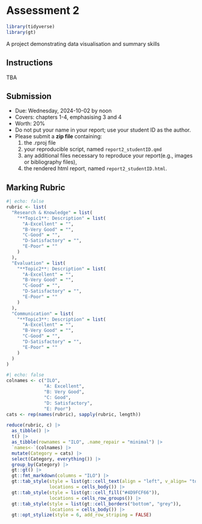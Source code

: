 # Assessment 2

```r
library(tidyverse)
library(gt)
```

A project demonstrating data visualisation and summary skills

## Instructions

TBA

## Submission

* Due: Wednesday, 2024-10-02 by noon
* Covers: chapters 1-4, emphasising 3 and 4
* Worth: 20%
* Do not put your name in your report; use your student ID as the author.
* Please submit a **zip file** containing: 
  1. the .rproj file
  2. your reproducible script, named `report2_studentID.qmd`
  3. any additional files necessary to reproduce your report(e.g., images or bibliography files),
  4. the rendered html report, named `report2_studentID.html`.

## Marking Rubric


```r
#| echo: false
rubric <- list(
  "Research & Knowledge" = list(
    "**Topic1**: Description" = list(
      "A-Excellent" = "",
      "B-Very Good" = "",
      "C-Good" = "",
      "D-Satisfactory" = "",
      "E-Poor" = ""
    )
  ),
  "Evaluation" = list(
    "**Topic2**: Description" = list(
      "A-Excellent" = "",
      "B-Very Good" = "",
      "C-Good" = "",
      "D-Satisfactory" = "",
      "E-Poor" = ""
    )
  ),
  "Communication" = list(
    "**Topic3**: Description" = list(
      "A-Excellent" = "",
      "B-Very Good" = "",
      "C-Good" = "",
      "D-Satisfactory" = "",
      "E-Poor" = ""
    )
  )
)
```

```r
#| echo: false
colnames <- c("ILO", 
              "A: Excellent", 
              "B: Very Good", 
              "C: Good", 
              "D: Satisfactory", 
              "E: Poor")
cats <- rep(names(rubric), sapply(rubric, length))

reduce(rubric, c) |>
  as_tibble() |>
  t() |>
  as_tibble(rownames = "ILO", .name_repair = "minimal") |>
  `names<-`(colnames) |>
  mutate(Category = cats) |>
  select(Category, everything()) |>
  group_by(Category) |>
  gt::gt() |>
  gt::fmt_markdown(columns = "ILO") |>
  gt::tab_style(style = list(gt::cell_text(align = "left", v_align= "top")),
                locations = cells_body()) |>
  gt::tab_style(style = list(gt::cell_fill("#4D9FCF66")),
                locations = cells_row_groups()) |>
  gt::tab_style(style = list(gt::cell_borders("bottom", "grey")),
                locations = cells_body()) |>
  gt::opt_stylize(style = 6, add_row_striping = FALSE)

```
